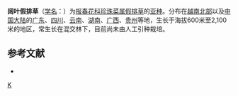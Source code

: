 {{Infraspeciesbox
| image = 
| image_caption = 
| status = 
| status_system = 
| genus = Lysimachia
| species = sikokiana
| varietas = petelotii
| authority = (Merr.) [[胡启明|C. M. Hu]]
| synonyms = 
}}
'''阔叶假排草'''（[[学名|学名]]：{{lang|la|''Lysimachia sikokiana'' subsp. ''petelotii''}}）为[[报春花科|报春花科]][[珍珠菜属|珍珠菜属]][[假排草|假排草]]的[[亚种|亚种]]。分布在[[越南北部|越南北部]]以及[[中国大陆|中国大陆]]的[[广东|广东]]、[[四川|四川]]、[[云南|云南]]、[[湖南|湖南]]、[[广西|广西]]、[[贵州|贵州]]等地，生长于海拔600米至2,100米的地区，常生长在混交林下，目前尚未由人工引种栽培。

== 参考文献 ==
<div class="references-small">
* {{cite web| url =http://www.bioinfo.cn/db05/KmzwSpecies.php?action=view&id=30150| title =阔叶假排草（亚种）| work =《中国高等植物数据库全库》| publisher =中国科学院微生物研究所| author =昆明植物研究所| accessdate =2009-02-26| deadurl =yes| archiveurl =https://web.archive.org/web/20160305055019/http://www.bioinfo.cn/db05/KmzwSpecies.php?action=view&id=30150| archivedate =2016-03-05}}
</div>

{{植物小作品}}
[[Category:珍珠菜属|K]]